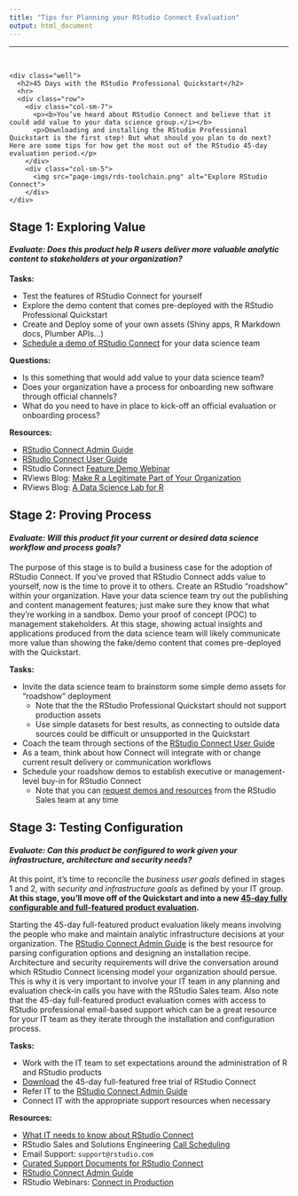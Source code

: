 ```yaml
---
title: "Tips for Planning your RStudio Connect Evaluation"
output: html_document
---
```


<!--html_preserve-->
<html>
<head>
<hr><br>
</head>
<body>

  <div class="container-fluid">
    <div class="well">
      <h2>45 Days with the RStudio Professional Quickstart</h2>
      <hr>
      <div class="row">
        <div class="col-sm-7">
          <p><b>You’ve heard about RStudio Connect and believe that it could add value to your data science group.</i></b> 
          <p>Downloading and installing the RStudio Professional Quickstart is the first step! But what should you plan to do next? Here are some tips for how get the most out of the RStudio 45-day evaluation period.</p>
        </div>
        <div class="col-sm-5">
          <img src="page-imgs/rds-toolchain.png" alt="Explore RStudio Connect">
        </div>
    </div>
  </div>  

</body>
</html>
<!--/html_preserve-->        


## Stage 1: Exploring Value

#### _Evaluate: Does this product help R users deliver more valuable analytic content to stakeholders at your organization?_

**Tasks:**

- Test the features of RStudio Connect for yourself
- Explore the demo content that comes pre-deployed with the RStudio Professional Quickstart
- Create and Deploy some of your own assets (Shiny apps, R Markdown docs, Plumber APIs…)
- [Schedule a demo of RStudio Connect](https://rstudio.youcanbook.me/) for your data science team

**Questions:**

- Is this something that would add value to your data science team?
- Does your organization have a process for onboarding new software through official channels? 
- What do you need to have in place to kick-off an official evaluation or onboarding process?

**Resources:**

- [RStudio Connect Admin Guide](http://docs.rstudio.com/connect/admin/)
- [RStudio Connect User Guide](http://docs.rstudio.com/connect/user/)
- RStudio Connect [Feature Demo Webinar](https://www.rstudio.com/resources/webinars/the-tidyverse-and-rstudio-connect/)
- RViews Blog: [Make R a Legitimate Part of Your Organization](https://rviews.rstudio.com/2016/11/16/make-r-a-legitimate-part-of-your-organization/)
- RViews Blog: [A Data Science Lab for R](https://rviews.rstudio.com/2017/12/20/rstudio-server-quick-start/)

## Stage 2: Proving Process

#### _Evaluate: Will this product fit your current or desired data science workflow and process goals?_

The purpose of this stage is to build a business case for the adoption of RStudio Connect. If you've proved that RStudio Connect adds value to yourself, now is the time to prove it to others. Create an RStudio "roadshow" within your organization. Have your data science team try out the publishing and content management features; just make sure they know that what they’re working in a sandbox. Demo your proof of concept (POC) to management stakeholders. At this stage, showing actual insights and applications produced from the data science team will likely communicate more value than showing the fake/demo content that comes pre-deployed with the Quickstart.

**Tasks:**

- Invite the data science team to brainstorm some simple demo assets for "roadshow" deployment 
  - Note that the the RStudio Professional Quickstart should not support production assets
  - Use simple datasets for best results, as connecting to outside data sources could be difficult or unsupported in the Quickstart 
- Coach the team through sections of the [RStudio Connect User Guide](http://docs.rstudio.com/connect/user/)
- As a team, think about how Connect will integrate with or change current result delivery or communication workflows
- Schedule your roadshow demos to establish executive or management-level buy-in for RStudio Connect
  - Note that you can [request demos and resources](https://rstudio.youcanbook.me/) from the RStudio Sales team at any time


## Stage 3: Testing Configuration

#### _Evaluate: Can this product be configured to work given your infrastructure, architecture and security needs?_

At this point, it's time to reconcile the _business user goals_ defined in stages 1 and 2, with _security and infrastructure goals_ as defined by your IT group. **At this stage, you'll move off of the Quickstart and into a new [45-day fully configurable and full-featured product evaluation](https://www.rstudio.com/products/connect/evaluation/).**

Starting the 45-day full-featured product evaluation likely means involving the people who make and maintain analytic infrastructure decisions at your organization. The [RStudio Connect Admin Guide](http://docs.rstudio.com/connect/admin/) is the best resource for parsing configuration options and designing an installation recipe. Architecture and security requirements will drive the conversation around which RStudio Connect licensing model your organization should persue. This is why it is very important to involve your IT team in any planning and evaluation check-in calls you have with the RStudio Sales team. Also note that the 45-day full-featured product evaluation comes with access to RStudio professional email-based support which can be a great resource for your IT team as they iterate through the installation and configuration process.  

**Tasks:**

- Work with the IT team to set expectations around the administration of R and RStudio products
- [Download](https://www.rstudio.com/products/connect/evaluation/) the 45-day full-featured free trial of RStudio Connect
- Refer IT to the [RStudio Connect Admin Guide](http://docs.rstudio.com/connect/admin/)
- Connect IT with the appropriate support resources when necessary 

**Resources:**

- [What IT needs to know about RStudio Connect](https://www.rstudio.com/wp-content/uploads/2018/06/RStudio_Connect_ITQA_180618.pdf)
- RStudio Sales and Solutions Engineering [Call Scheduling](https://rstudio.youcanbook.me/)
- Email Support: `support@rstudio.com`
- [Curated Support Documents for RStudio Connect](https://support.rstudio.com/hc/en-us/sections/205987508-RStudio-Connect)
- [RStudio Connect Admin Guide](http://docs.rstudio.com/connect/admin/)
- RStudio Webinars: [Connect in Production](https://www.rstudio.com/resources/webinars/administration-of-rstudio-connect-in-production/)


